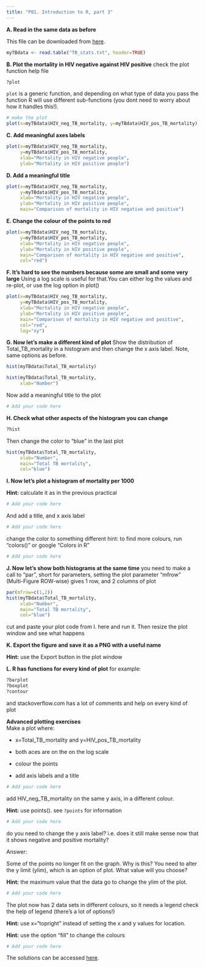 ```yaml
---
title: "P01. Introduction to R, part 3"
---
```


**A. Read in the same data as before**

This file can be downloaded from [here](data/TB_stats.txt).

```r
myTBdata <- read.table("TB_stats.txt", header=TRUE)
```

**B. Plot the mortality in HIV negative against HIV positive** check the plot function help file

```r
?plot
```

`plot` is a generic function, and depending on what type of data you pass the function R will use different sub-functions (you dont need to worry about how it handles this!).

```r
# make the plot
plot(x=myTBdata$HIV_neg_TB_mortality, y=myTBdata$HIV_pos_TB_mortality)
```

**C. Add meaningful axes labels**

```r
plot(x=myTBdata$HIV_neg_TB_mortality, 
	 y=myTBdata$HIV_pos_TB_mortality,
	 xlab="Mortality in HIV negative people",
	 ylab="Mortality in HIV positive people")
```

**D. Add a meaningful title**

```r
plot(x=myTBdata$HIV_neg_TB_mortality, 
	 y=myTBdata$HIV_pos_TB_mortality,
	 xlab="Mortality in HIV negative people",
	 ylab="Mortality in HIV positive people",
	 main="Comparison of mortality in HIV negative and positive")
```

**E. Change the colour of the points to red**

```r
plot(x=myTBdata$HIV_neg_TB_mortality, 
	 y=myTBdata$HIV_pos_TB_mortality,
	 xlab="Mortality in HIV negative people",
	 ylab="Mortality in HIV positive people",
	 main="Comparison of mortality in HIV negative and positive",
	 col="red")
```

**F. It's hard to see the numbers because some are small and some very large** Using a log scale is useful for that.You can either log the values and re-plot, or use the log option in plot()

```r
plot(x=myTBdata$HIV_neg_TB_mortality, 
	 y=myTBdata$HIV_pos_TB_mortality,
	 xlab="Mortality in HIV negative people",
	 ylab="Mortality in HIV positive people",
	 main="Comparison of mortality in HIV negative and positive",
	 col="red",
	 log="xy")
```

**G. Now let's make a different kind of plot** Show the distribution of Total_TB_mortality in a histogram and then change the x axis label. Note, same options as before.

```r
hist(myTBdata$Total_TB_mortality)

hist(myTBdata$Total_TB_mortality,
	 xlab="Number")
```

Now add a meaningful title to the plot

```r
# Add your code here
```

**H. Check what other aspects of the histogram you can change**

```r
?hist
```

Then change the color to "blue" in the last plot

```r
hist(myTBdata$Total_TB_mortality,
	 xlab="Number",
	 main="Total TB mortality",
	 col="blue")
```

**I. Now let's plot a histogram of mortality per 1000**

**Hint:** calculate it as in the previous practical

```r
# Add your code here
```

And add a title, and x axis label

```r
# Add your code here
```

change the color to something different hint: to find more colours, run "colors()" or google "Colors in R"

```r
# Add your code here
```

**J. Now let's show both histograms at the same time** you need to make a call to "par", short for parameters, setting the plot parameter "mfrow" (Multi-Figure ROW-wise) gives 1 row, and 2 columns of plot

```r
par(mfrow=c(1,2))
hist(myTBdata$Total_TB_mortality,
	 xlab="Number",
	 main="Total TB mortality",
	 col="blue")
```

cut and paste your plot code from I. here and run it. Then resize the plot window and see what happens

**K. Export the figure and save it as a PNG with a useful name**

**Hint:** use the Export button in the plot window

**L. R has functions for every kind of plot** for example:

```r
?barplot
?boxplot
?contour
```

and stackoverflow.com has a lot of comments and help on every kind of plot

**Advanced plotting exercises**\
Make a plot where:

-   x=Total_TB_mortality and y=HIV_pos_TB_mortality

-   both aces are on the on the log scale

-   colour the points

-   add axis labels and a title

```r
# Add your code here
```

add HIV_neg_TB_mortality on the same y axis, in a different colour.

**Hint:** use points(). see `?points` for information

```r
# Add your code here
```

do you need to change the y axis label? i.e. does it still make sense now that it shows negative and positive mortality?

Answer:

Some of the points no longer fit on the graph. Why is this? You need to alter the y limit (ylim), which is an option of plot. What value will you choose?

**Hint:** the maximum value that the data go to change the ylim of the plot.

```r
# Add your code here
```

The plot now has 2 data sets in different colours, so it needs a legend check the help of legend (there's a lot of options!)

**Hint:** use x="topright" instead of setting the x and y values for location.

**Hint:** use the option "fill" to change the colours

```r
# Add your code here
```

The solutions can be accessed [here](00_01_3_IntroToR_solutions.qmd).
